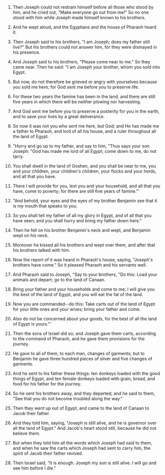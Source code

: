 
1. Then Joseph could not restrain himself before all those who stood by him, and he cried out, "Make everyone go out from me!" So no one stood with him while Joseph made himself known to his brothers.

2. And he wept aloud, and the Egyptians and the house of Pharaoh heard it.

3. Then Joseph said to his brothers, "I am Joseph; does my father still live?" But his brothers could not answer him, for they were dismayed in his presence.

4. And Joseph said to his brothers, "Please come near to me." So they came near. Then he said: "I am Joseph your brother, whom you sold into Egypt.

5. But now, do not therefore be grieved or angry with yourselves because you sold me here; for God sent me before you to preserve life.

6. For these two years the famine has been in the land, and there are still five years in which there will be neither plowing nor harvesting.

7. And God sent me before you to preserve a posterity for you in the earth, and to save your lives by a great deliverance.

8. So now it was not you who sent me here, but God; and He has made me a father to Pharaoh, and lord of all his house, and a ruler throughout all the land of Egypt.

9. "Hurry and go up to my father, and say to him, "Thus says your son Joseph: "God has made me lord of all Egypt; come down to me, do not tarry.

10. You shall dwell in the land of Goshen, and you shall be near to me, you and your children, your children's children, your flocks and your herds, and all that you have.

11. There I will provide for you, lest you and your household, and all that you have, come to poverty; for there are still five years of famine."'

12. "And behold, your eyes and the eyes of my brother Benjamin see that it is my mouth that speaks to you.

13. So you shall tell my father of all my glory in Egypt, and of all that you have seen; and you shall hurry and bring my father down here."

14. Then he fell on his brother Benjamin's neck and wept, and Benjamin wept on his neck.

15. Moreover he kissed all his brothers and wept over them, and after that his brothers talked with him.

16. Now the report of it was heard in Pharaoh's house, saying, "Joseph's brothers have come." So it pleased Pharaoh and his servants well.

17. And Pharaoh said to Joseph, "Say to your brothers, "Do this: Load your animals and depart; go to the land of Canaan.

18. Bring your father and your households and come to me; I will give you the best of the land of Egypt, and you will eat the fat of the land.

19. Now you are commanded--do this: Take carts out of the land of Egypt for your little ones and your wives; bring your father and come.

20. Also do not be concerned about your goods, for the best of all the land of Egypt is yours."'

21. Then the sons of Israel did so; and Joseph gave them carts, according to the command of Pharaoh, and he gave them provisions for the journey.

22. He gave to all of them, to each man, changes of garments; but to Benjamin he gave three hundred pieces of silver and five changes of garments.

23. And he sent to his father these things: ten donkeys loaded with the good things of Egypt, and ten female donkeys loaded with grain, bread, and food for his father for the journey.

24. So he sent his brothers away, and they departed; and he said to them, "See that you do not become troubled along the way."

25. Then they went up out of Egypt, and came to the land of Canaan to Jacob their father.

26. And they told him, saying, "Joseph is still alive, and he is governor over all the land of Egypt." And Jacob's heart stood still, because he did not believe them.

27. But when they told him all the words which Joseph had said to them, and when he saw the carts which Joseph had sent to carry him, the spirit of Jacob their father revived.

28. Then Israel said, "It is enough. Joseph my son is still alive. I will go and see him before I die."


